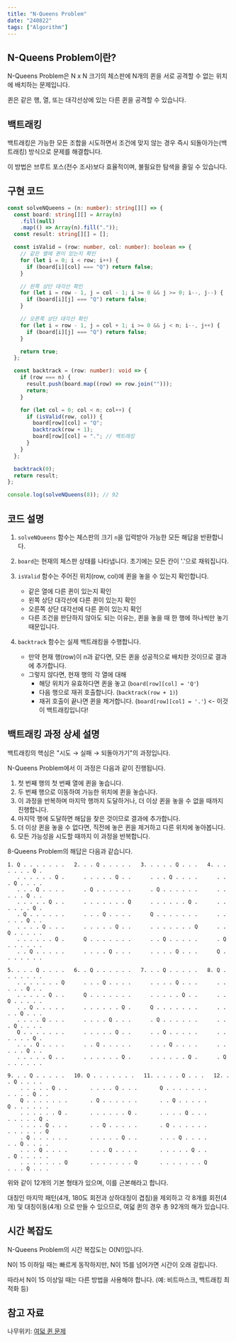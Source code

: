 ```yaml
---
title: "N-Queens Problem"
date: "240822"
tags: ["Algorithm"]
---
```


## N-Queens Problem이란?

N-Queens Problem은 N x N 크기의 체스판에 N개의 퀸을 서로 공격할 수 없는 위치에 배치하는 문제입니다.

퀸은 같은 행, 열, 또는 대각선상에 있는 다른 퀸을 공격할 수 있습니다.

## 백트래킹

백트래킹은 가능한 모든 조합을 시도하면서 조건에 맞지 않는 경우 즉시 되돌아가는(백트래킹) 방식으로 문제를 해결합니다.

이 방법은 브루트 포스(전수 조사)보다 효율적이며, 불필요한 탐색을 줄일 수 있습니다.

## 구현 코드

```typescript
const solveNQueens = (n: number): string[][] => {
  const board: string[][] = Array(n)
    .fill(null)
    .map(() => Array(n).fill("."));
  const result: string[][] = [];

  const isValid = (row: number, col: number): boolean => {
    // 같은 열에 퀸이 있는지 확인
    for (let i = 0; i < row; i++) {
      if (board[i][col] === "Q") return false;
    }

    // 왼쪽 상단 대각선 확인
    for (let i = row - 1, j = col - 1; i >= 0 && j >= 0; i--, j--) {
      if (board[i][j] === "Q") return false;
    }

    // 오른쪽 상단 대각선 확인
    for (let i = row - 1, j = col + 1; i >= 0 && j < n; i--, j++) {
      if (board[i][j] === "Q") return false;
    }

    return true;
  };

  const backtrack = (row: number): void => {
    if (row === n) {
      result.push(board.map((row) => row.join("")));
      return;
    }

    for (let col = 0; col < n; col++) {
      if (isValid(row, col)) {
        board[row][col] = "Q";
        backtrack(row + 1);
        board[row][col] = "."; // 백트래킹
      }
    }
  };

  backtrack(0);
  return result;
};

console.log(solveNQueens(8)); // 92
```

## 코드 설명

1. `solveNQueens` 함수는 체스판의 크기 `n`을 입력받아 가능한 모든 해답을 반환합니다.

2. `board`는 현재의 체스판 상태를 나타냅니다. 초기에는 모든 칸이 '.'으로 채워집니다.

3. `isValid` 함수는 주어진 위치(row, col)에 퀸을 놓을 수 있는지 확인합니다.

   - 같은 열에 다른 퀸이 있는지 확인
   - 왼쪽 상단 대각선에 다른 퀸이 있는지 확인
   - 오른쪽 상단 대각선에 다른 퀸이 있는지 확인
   - 다른 조건을 판단하지 않아도 되는 이유는, 퀸을 놓을 때 한 행에 하나씩만 놓기 때문입니다.

4. `backtrack` 함수는 실제 백트래킹을 수행합니다.
   - 만약 현재 행(row)이 n과 같다면, 모든 퀸을 성공적으로 배치한 것이므로 결과에 추가합니다.
   - 그렇지 않다면, 현재 행의 각 열에 대해
     - 해당 위치가 유효하다면 퀸을 놓고 (`board[row][col] = 'Q'`)
     - 다음 행으로 재귀 호출합니다. (`backtrack(row + 1)`)
     - 재귀 호출이 끝나면 퀸을 제거합니다. (`board[row][col] = '.'`) \<- 이것이 백트래킹입니다!

## 백트래킹 과정 상세 설명

백트래킹의 핵심은 "시도 → 실패 → 되돌아가기"의 과정입니다.

N-Queens Problem에서 이 과정은 다음과 같이 진행됩니다.

1. 첫 번째 행의 첫 번째 열에 퀸을 놓습니다.
2. 두 번째 행으로 이동하여 가능한 위치에 퀸을 놓습니다.
3. 이 과정을 반복하며 마지막 행까지 도달하거나, 더 이상 퀸을 놓을 수 없을 때까지 진행합니다.
4. 마지막 행에 도달하면 해답을 찾은 것이므로 결과에 추가합니다.
5. 더 이상 퀸을 놓을 수 없다면, 직전에 놓은 퀸을 제거하고 다른 위치에 놓아봅니다.
6. 모든 가능성을 시도할 때까지 이 과정을 반복합니다.

8-Queens Problem의 해답은 다음과 같습니다.

```
1. Q . . . . . . .   2. . . Q . . . . .   3. . . . . Q . . .   4. . . . . . . Q .
   . . . . . . Q .      . . . . . Q . .      . . . Q . . . .      . . . Q . . . .
   . . . Q . . . .      . Q . . . . . .      . Q . . . . . .      . . . . . Q . .
   . . . . . Q . .      . . . . . . . Q      . . . . . . Q .      . . . . . . Q .
   . Q . . . . . .      . . . Q . . . .      Q . . . . . . .      . . . . . Q . .
   . . . . Q . . .      . . . . . Q . .      . . . . . . . Q      . . Q . . . . .
   . . . . . . Q .      Q . . . . . . .      . . Q . . . . .      . Q . . . . . .
   . . Q . . . . .      . . . . Q . . .      . . . . Q . . .      Q . . . . . . .

5. . . . Q . . . .   6. . Q . . . . . .   7. . . Q . . . . .   8. Q . . . . . . .
   . . . . . . . Q      . . . Q . . . .      . . . . Q . . .      . . . . . Q . .
   . . . . . Q . .      Q . . . . . . .      . . . . . Q . .      . . Q . . . . .
   . . Q . . . . .      . . . . . . Q .      Q . . . . . . .      . . . . Q . . .
   . . . . Q . . .      . . . . Q . . .      . Q . . . . . .      . . . Q . . . .
   Q . . . . . . .      . . . . . Q . .      . . Q . . . . .      . . . . . . Q .
   . . . Q . . . .      . . Q . . . . .      . . . Q . . . .      . . . . . Q . .
   . . . . . Q . .      . . . . . . Q .      . . . . . . Q .      . Q . . . . . .

9. . . Q . . . . .   10. Q . . . . . . .   11. . . . . Q . . .   12. . . Q . . . .
    . . . . . Q . .       . . . . Q . . .       Q . . . . . . .       . . . . Q . .
    Q . . . . . . .       . Q . . . . . .       . . Q . . . . .       Q . . . . . .
    . . . . . . Q .       . . . . . . Q .       . . . . Q . . .       . . . . . Q .
    . . . . Q . . .       . . Q . . . . .       . Q . . . . . .       . . . . . . Q
    . Q . . . . . .       . . . . . Q . .       . . . Q . . . .       . . Q . . . .
    . . . Q . . . .       . . . Q . . . .       . . . . . Q . .       . Q . . . . .
    . . . . . . . Q       . . . . . . . Q       . . . . . . . Q       . . . Q . . .
```

위와 같이 12개의 기본 형태가 있으며, 이를 근본해라고 합니다.

대칭인 마지막 패턴(4개, 180도 회전과 상하대칭이 겹침)을 제외하고 각 8개를 회전(4개) 및 대칭이동(4개) 으로 만들 수 있으므로, 여덟 퀸의 경우 총 92개의 해가 있습니다.

## 시간 복잡도

N-Queens Problem의 시간 복잡도는 O(N!)입니다.

N이 15 이하일 때는 빠르게 동작하지만, N이 15를 넘어가면 시간이 오래 걸립니다.

따라서 N이 15 이상일 때는 다른 방법을 사용해야 합니다. (예: 비트마스크, 백트래킹 최적화 등)

## 참고 자료

나무위키: [여덟 퀸 문제](https://namu.wiki/w/%EC%97%AC%EB%8D%9F%20%ED%80%B8%20%EB%AC%B8%EC%A0%9C)
